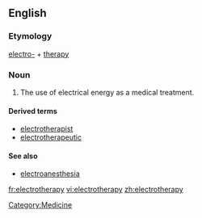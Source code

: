 ==English==
===Etymology===

[[electro-]] + [[therapy]]

===Noun===
{{en-noun|electrotherapies}}
{{wikipedia}}
# The use of electrical energy as a medical treatment.

====Derived terms====
*[[electrotherapist]]
*[[electrotherapeutic]]

====See also====
*[[electroanesthesia]]

[[Category:Medicine]]

[[fr:electrotherapy]]
[[vi:electrotherapy]]
[[zh:electrotherapy]]